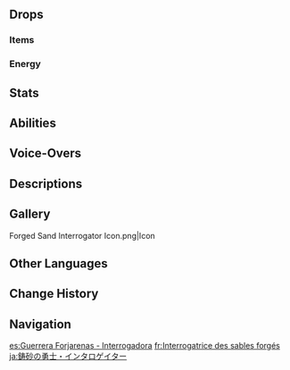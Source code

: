 {{Enemy Infobox
|title    = 
|dmgtype  = Physical
|dmgtype2 = Geo
|image    = Enemy Forged Sand Interrogator.png
|type     = Common Enemies
|family   = Other Human Factions
|group    = Sauroform Tribal Warriors
|weakpoint = 
}}
{{Enemy Intro}}

==Drops==
===Items===
{{Drops|Sauroform Tribal Warrior}}

===Energy===
{{Energy Drops
|type  = None
|hp1   = 60
|p1    = 1
|hp2   = 0
|p2    = 1
}}

==Stats==
{{Enemy Stats
|phys_res = -20%

|hp_ratio     = 1.6
|hp_type      = 2
|atk_ratio    = 1.8
|atk_type     = 2
}}

==Abilities==
{{Enemy Attacks
|name_1      = Swing
|desc_1      = Swings her weapon twice, dealing '''75% ATK''', '''80% ATK''' as {{Color|Physical DMG}}.

|name_2      = Stab
|desc_2      = Stabs forward with her weapon, dealing '''85% ATK''' as {{Color|Physical DMG}}.

|name_3      = Headspin
|desc_3      = Performs headspins while moving towards the player, dealing '''85% ATK''' as {{Color|Geo DMG}} upon contact.
}}

==Voice-Overs==
{{Stub|Missing Korean transcriptions.[[Category:VO Korean Romanization Missing]]}}
{{VO/Enemy
|enemy                   = Forged Sand Interrogator
    
|vo_01_00_title          = Alert
|vo_01_01_file           = VO {lang}Swiftstep Seeker - Alert.ogg
|vo_01_01_tx_en          = What are you up to? Go on, speak up.
|vo_01_01_tx_zh          = 你在打什么主意？直接，说出来吧。
|vo_01_01_rm_zh          = 
|vo_01_01_tx_ja          = 何考えてるの？正直に言ったら？
|vo_01_01_rm_ja          = 
|vo_01_01_tx_ko          = {{tx}}
|vo_01_01_rm_ko          = 
    
|vo_02_00_title          = Entering Battle
|vo_02_01_file           = VO {lang}{name} - Entering Battle.ogg
|vo_02_01_tx_en          = Alright, let's finish this fast.
|vo_02_01_tx_zh          = 好吧，速战速决。
|vo_02_01_rm_zh          = 
|vo_02_01_tx_ja          = はは、すぐ終わらせてあげる！
|vo_02_01_rm_ja          = 
|vo_02_01_tx_ko          = {{tx}}
|vo_02_01_rm_ko          = 

|vo_03_00_title          = Swing
|vo_03_01_tx_en          = {{A|VO Forged Sand Interrogator - Swing 01.ogg}} {{A|VO Forged Sand Interrogator - Swing 02.ogg}} {{A|VO Forged Sand Interrogator - Swing 03.ogg}}
|vo_03_01_tx_zh          = {{A|VO ZH Forged Sand Interrogator - Swing 01.ogg}} {{A|VO ZH Forged Sand Interrogator - Swing 02.ogg}} {{A|VO ZH Forged Sand Interrogator - Swing 03.ogg}}
|vo_03_01_tx_ja          = {{A|VO JA Forged Sand Interrogator - Swing 01.ogg}} {{A|VO JA Forged Sand Interrogator - Swing 02.ogg}} {{A|VO JA Forged Sand Interrogator - Swing 03.ogg}} 
|vo_03_01_tx_ko          = {{A|VO KO Forged Sand Interrogator - Swing 01.ogg}} {{A|VO KO Forged Sand Interrogator - Swing 02.ogg}} {{A|VO KO Forged Sand Interrogator - Swing 03.ogg}}

|vo_04_00_title          = Stab
|vo_04_01_tx_en          = {{A|VO Forged Sand Interrogator - Stab 01.ogg}} {{A|VO Forged Sand Interrogator - Stab 02.ogg}} 
|vo_04_01_tx_zh          = {{A|VO ZH Forged Sand Interrogator - Stab 01.ogg}} {{A|VO ZH Forged Sand Interrogator - Stab 02.ogg}} 
|vo_04_01_tx_ja          = {{A|VO JA Forged Sand Interrogator - Stab 01.ogg}} {{A|VO JA Forged Sand Interrogator - Stab 02.ogg}} 
|vo_04_01_tx_ko          = {{A|VO KO Forged Sand Interrogator - Stab 01.ogg}} {{A|VO KO Forged Sand Interrogator - Stab 02.ogg}} 
    
|vo_05_00_title          = Headspin
|vo_05_01_file           = VO {lang}{name} - Headspin.ogg
|vo_05_01_tx_en          = Outta the way, or get blown away!
|vo_05_01_tx_zh          = 闪开！不然就被撞飞咯！
|vo_05_01_rm_zh          = 
|vo_05_01_tx_ja          = どいて！跳ね飛ばされちゃうよ！
|vo_05_01_rm_ja          = 
|vo_05_01_tx_ko          = {{tx}}
|vo_05_01_rm_ko          = 
    
|vo_06_00_title          = Defeated
|vo_06_01_file           = VO {lang}{name} - Defeated.ogg
|vo_06_01_tx_en          = That was quick...
|vo_06_01_tx_zh          = 确实…挺快…
|vo_06_01_rm_zh          = 
|vo_06_01_tx_ja          = あっ…という間に…
|vo_06_01_rm_ja          = 
|vo_06_01_tx_ko          = {{tx}}
|vo_06_01_rm_ko          = 
}}

==Descriptions==
{{Description|A valiant warrior of the canyon, and a tribal guardian who patrols the crystal mountains and rivers.<br>A tribal warrior wielding a ball-headed club, she can turn even the hardest of rocks into dust with her crushing blows. When not using her weapon to fight, she instead often smashes open rocks in search of precious gems and traces of phlogiston crystals.|[[Archive]]}}

==Gallery==
<gallery>
Forged Sand Interrogator Icon.png|Icon
</gallery>

==Other Languages==
{{Other Languages
|en       = Forged Sand Interrogator
|zhs      = 铸砂勇士·叩问人
|zhs_rm   = Zhùshā Yǒngshì - Kòuwèn-rén
|zht      = 鑄砂勇士·叩問人
|zht_rm   = Zhùshā Yǒngshì - Kòuwèn-rén
|zh_tl    = 
|ja       = 鋳砂の勇士·インタロゲイター
|ja_rm    = Isa no Yuushi - Intarogeitaa{{Assumed}}
|ja_tl    = 
|ko       = 주물모래 용사·심문자
|ko_rm    = Jumulmorae Yongsa - Simmunja
|ko_tl    = 
|es       = Guerrera Forjarenas - Interrogadora
|es_tl    = Sandsmith Warrior - Interrogator
|fr       = Interrogatrice des sables forgés
|fr_tl    = Forged Sand Interrogatress
|ru       = Кованый песок: Допросчица
|ru_tl    = Forged Sand: Interrogatress
|th       = Forged Sand Interrogator
|vi       = Dũng Sĩ Cát Nung - Thẩm Vấn
|vi_tl    = 
|de       = Recke des geschmiedeten Sands – Befragerin
|de_tl    = Warrior of the Forged Sands – Interrogator
|id       = Forged Sand Interrogator
|pt       = Interrogadora da Areia Forjada
|pt_tl    = 
|tr       = Dövülmüş Kumlar: Sorgucu
|tr_tl    = 
|it       = Interrogatrice delle Sabbie plasmate
|it_tl    = 
}}

==Change History==
{{Change History|5.0}}

==Navigation==
{{Enemy Navbox|Common}}

[[es:Guerrera Forjarenas - Interrogadora]]
[[fr:Interrogatrice des sables forgés]]
[[ja:鋳砂の勇士・インタロゲイター]]